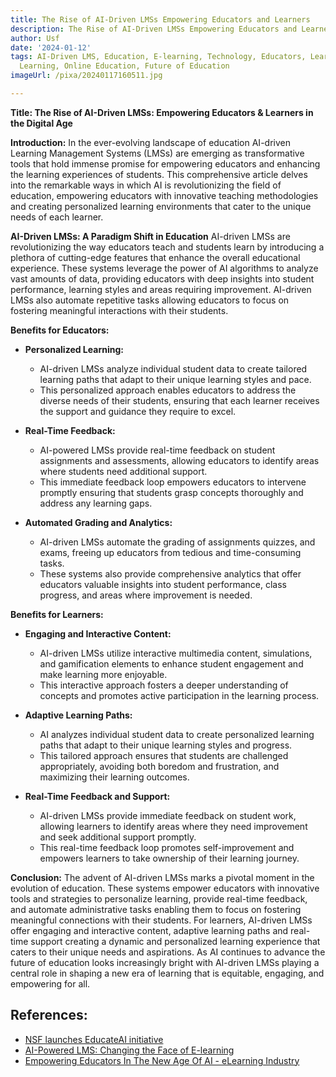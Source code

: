 ```yaml
---
title: The Rise of AI-Driven LMSs Empowering Educators and Learners
description: The Rise of AI-Driven LMSs Empowering Educators and Learners
author: Usf
date: '2024-01-12'
tags: AI-Driven LMS, Education, E-learning, Technology, Educators, Learners, Teaching,
  Learning, Online Education, Future of Education
imageUrl: /pixa/20240117160511.jpg

---
```

**Title: The Rise of AI-Driven LMSs: Empowering Educators & Learners in the Digital Age**

**Introduction:**
In the ever-evolving  landscape of education AI-driven Learning Management Systems (LMSs)  are emerging  as transformative tools that hold immense promise for empowering educators and enhancing the learning experiences of students.  This comprehensive article  delves into the remarkable ways  in which AI is revolutionizing the field of education, empowering educators with innovative teaching methodologies  and creating personalized learning  environments that cater to the unique needs  of each learner.

**AI-Driven LMSs: A Paradigm Shift in Education**
AI-driven LMSs are  revolutionizing the way educators teach  and  students learn by introducing a plethora of  cutting-edge features that enhance the overall educational experience. These systems leverage the power of AI algorithms to analyze  vast amounts of data, providing educators  with deep insights into student performance,  learning styles and areas requiring improvement. AI-driven LMSs also automate  repetitive tasks allowing educators to focus  on fostering meaningful interactions with their students.

**Benefits for Educators:**

-  **Personalized Learning:**
   - AI-driven LMSs analyze  individual student data to create tailored learning paths that adapt  to their unique learning styles and pace.
   - This personalized approach enables  educators to address the diverse needs of their students, ensuring that each learner receives the support and guidance they require to excel.

- **Real-Time Feedback:**
    - AI-powered LMSs  provide real-time feedback on student assignments and assessments, allowing educators to identify areas  where students need additional support.
   -  This  immediate feedback loop empowers educators to intervene promptly ensuring  that  students grasp concepts thoroughly and address any learning gaps.

- **Automated Grading  and Analytics:**
    - AI-driven LMSs  automate the grading of assignments quizzes, and exams, freeing up educators from tedious and time-consuming tasks.
   - These  systems also provide comprehensive analytics that  offer educators valuable insights into student performance, class progress, and areas  where improvement is needed.

**Benefits for Learners:**

- **Engaging and  Interactive Content:**
   - AI-driven LMSs utilize interactive multimedia content, simulations, and gamification elements to enhance student engagement and make learning  more enjoyable.
   - This interactive approach fosters a deeper  understanding of concepts and promotes  active participation in the learning process.

- **Adaptive Learning  Paths:**
   - AI analyzes individual student data to  create personalized  learning paths that adapt to their unique learning styles and progress.
   - This tailored approach ensures that students are challenged appropriately, avoiding both boredom and frustration, and maximizing their learning outcomes.

- **Real-Time Feedback and Support:**
   - AI-driven LMSs  provide immediate feedback on student  work, allowing learners to identify areas where  they need improvement and seek additional support promptly.
   - This  real-time feedback loop promotes self-improvement and empowers  learners to take ownership of their learning journey.

**Conclusion:**
The advent of AI-driven LMSs marks a pivotal  moment in the evolution of education. These systems empower educators with innovative tools and  strategies to personalize learning, provide real-time feedback, and automate administrative tasks enabling them to focus on  fostering meaningful connections with their students. For learners, AI-driven LMSs offer engaging and interactive content, adaptive learning paths and real-time support creating a dynamic  and personalized learning experience that caters to  their unique needs and aspirations. As AI continues to advance the future of education  looks increasingly bright with AI-driven LMSs playing a central  role in shaping a new era  of learning that is equitable, engaging, and empowering for all.

## References:
- [NSF launches EducateAI initiative](https://new.nsf.gov/news/nsf-launches-educateai-initiative)
- [AI-Powered LMS: Changing the Face of E-learning](https://senseilms.com/ai-powered-lms/)
- [Empowering Educators In The New Age Of AI - eLearning Industry](https://elearningindustry.com/empowering-educators-in-the-new-age-of-ai)
